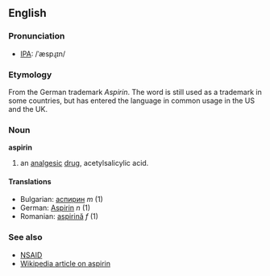 ==English==
===Pronunciation===
* [[IPA]]: /ˈæspɻɪn/

===Etymology===
From the German trademark ''Aspirin''.  The word is still used as a trademark in some countries, but has entered the language in common usage in the US and the UK.

===Noun===
'''aspirin'''

# an [[analgesic]] [[drug]], acetylsalicylic acid.

====Translations====
*Bulgarian: [[аспирин]] ''m'' (1)
*German: [[Aspirin]] ''n'' (1)
*Romanian: [[aspirină]] ''f'' (1)

===See also===
*[[NSAID]]
*[[en:aspirin|Wikipedia article on aspirin]]